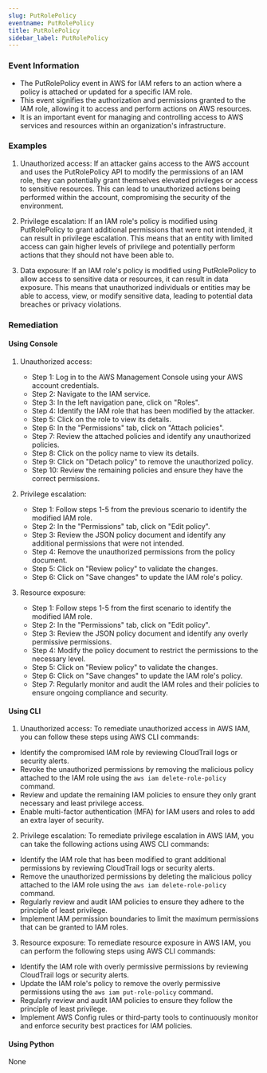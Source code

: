 ```yaml
--- 
slug: PutRolePolicy
eventname: PutRolePolicy
title: PutRolePolicy
sidebar_label: PutRolePolicy
---
```

                       
### Event Information

- The PutRolePolicy event in AWS for IAM refers to an action where a policy is attached or updated for a specific IAM role.
- This event signifies the authorization and permissions granted to the IAM role, allowing it to access and perform actions on AWS resources.
- It is an important event for managing and controlling access to AWS services and resources within an organization's infrastructure.


### Examples

1. Unauthorized access: If an attacker gains access to the AWS account and uses the PutRolePolicy API to modify the permissions of an IAM role, they can potentially grant themselves elevated privileges or access to sensitive resources. This can lead to unauthorized actions being performed within the account, compromising the security of the environment.

2. Privilege escalation: If an IAM role's policy is modified using PutRolePolicy to grant additional permissions that were not intended, it can result in privilege escalation. This means that an entity with limited access can gain higher levels of privilege and potentially perform actions that they should not have been able to.

3. Data exposure: If an IAM role's policy is modified using PutRolePolicy to allow access to sensitive data or resources, it can result in data exposure. This means that unauthorized individuals or entities may be able to access, view, or modify sensitive data, leading to potential data breaches or privacy violations.

### Remediation

#### Using Console

1. Unauthorized access:
   - Step 1: Log in to the AWS Management Console using your AWS account credentials.
   - Step 2: Navigate to the IAM service.
   - Step 3: In the left navigation pane, click on "Roles".
   - Step 4: Identify the IAM role that has been modified by the attacker.
   - Step 5: Click on the role to view its details.
   - Step 6: In the "Permissions" tab, click on "Attach policies".
   - Step 7: Review the attached policies and identify any unauthorized policies.
   - Step 8: Click on the policy name to view its details.
   - Step 9: Click on "Detach policy" to remove the unauthorized policy.
   - Step 10: Review the remaining policies and ensure they have the correct permissions.

2. Privilege escalation:
   - Step 1: Follow steps 1-5 from the previous scenario to identify the modified IAM role.
   - Step 2: In the "Permissions" tab, click on "Edit policy".
   - Step 3: Review the JSON policy document and identify any additional permissions that were not intended.
   - Step 4: Remove the unauthorized permissions from the policy document.
   - Step 5: Click on "Review policy" to validate the changes.
   - Step 6: Click on "Save changes" to update the IAM role's policy.

3. Resource exposure:
   - Step 1: Follow steps 1-5 from the first scenario to identify the modified IAM role.
   - Step 2: In the "Permissions" tab, click on "Edit policy".
   - Step 3: Review the JSON policy document and identify any overly permissive permissions.
   - Step 4: Modify the policy document to restrict the permissions to the necessary level.
   - Step 5: Click on "Review policy" to validate the changes.
   - Step 6: Click on "Save changes" to update the IAM role's policy.
   - Step 7: Regularly monitor and audit the IAM roles and their policies to ensure ongoing compliance and security.

#### Using CLI

1. Unauthorized access: To remediate unauthorized access in AWS IAM, you can follow these steps using AWS CLI commands:

- Identify the compromised IAM role by reviewing CloudTrail logs or security alerts.
- Revoke the unauthorized permissions by removing the malicious policy attached to the IAM role using the `aws iam delete-role-policy` command.
- Review and update the remaining IAM policies to ensure they only grant necessary and least privilege access.
- Enable multi-factor authentication (MFA) for IAM users and roles to add an extra layer of security.

2. Privilege escalation: To remediate privilege escalation in AWS IAM, you can take the following actions using AWS CLI commands:

- Identify the IAM role that has been modified to grant additional permissions by reviewing CloudTrail logs or security alerts.
- Remove the unauthorized permissions by deleting the malicious policy attached to the IAM role using the `aws iam delete-role-policy` command.
- Regularly review and audit IAM policies to ensure they adhere to the principle of least privilege.
- Implement IAM permission boundaries to limit the maximum permissions that can be granted to IAM roles.

3. Resource exposure: To remediate resource exposure in AWS IAM, you can perform the following steps using AWS CLI commands:

- Identify the IAM role with overly permissive permissions by reviewing CloudTrail logs or security alerts.
- Update the IAM role's policy to remove the overly permissive permissions using the `aws iam put-role-policy` command.
- Regularly review and audit IAM policies to ensure they follow the principle of least privilege.
- Implement AWS Config rules or third-party tools to continuously monitor and enforce security best practices for IAM policies.

#### Using Python

None


 